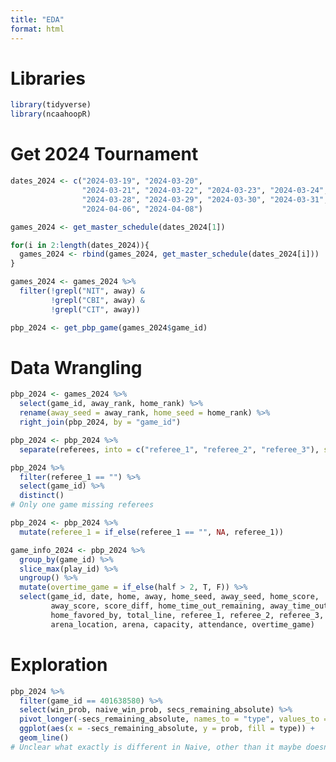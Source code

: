 ```yaml
---
title: "EDA"
format: html
---
```


# Libraries

```r
library(tidyverse)
library(ncaahoopR)
```

# Get 2024 Tournament

```r
dates_2024 <- c("2024-03-19", "2024-03-20",
                "2024-03-21", "2024-03-22", "2024-03-23", "2024-03-24",
                "2024-03-28", "2024-03-29", "2024-03-30", "2024-03-31",
                "2024-04-06", "2024-04-08")

games_2024 <- get_master_schedule(dates_2024[1])

for(i in 2:length(dates_2024)){
  games_2024 <- rbind(games_2024, get_master_schedule(dates_2024[i]))
}

games_2024 <- games_2024 %>% 
  filter(!grepl("NIT", away) &
         !grepl("CBI", away) &
         !grepl("CIT", away))

pbp_2024 <- get_pbp_game(games_2024$game_id)
```

# Data Wrangling

```r
pbp_2024 <- games_2024 %>% 
  select(game_id, away_rank, home_rank) %>% 
  rename(away_seed = away_rank, home_seed = home_rank) %>% 
  right_join(pbp_2024, by = "game_id")

pbp_2024 <- pbp_2024 %>% 
  separate(referees, into = c("referee_1", "referee_2", "referee_3"), sep = "/")

pbp_2024 %>% 
  filter(referee_1 == "") %>% 
  select(game_id) %>% 
  distinct()
# Only one game missing referees

pbp_2024 <- pbp_2024 %>% 
  mutate(referee_1 = if_else(referee_1 == "", NA, referee_1))

game_info_2024 <- pbp_2024 %>% 
  group_by(game_id) %>% 
  slice_max(play_id) %>% 
  ungroup() %>% 
  mutate(overtime_game = if_else(half > 2, T, F)) %>% 
  select(game_id, date, home, away, home_seed, away_seed, home_score,
         away_score, score_diff, home_time_out_remaining, away_time_out_remaining,
         home_favored_by, total_line, referee_1, referee_2, referee_3,
         arena_location, arena, capacity, attendance, overtime_game)
```


# Exploration

```r
pbp_2024 %>% 
  filter(game_id == 401638580) %>% 
  select(win_prob, naive_win_prob, secs_remaining_absolute) %>% 
  pivot_longer(-secs_remaining_absolute, names_to = "type", values_to = "prob") %>% 
  ggplot(aes(x = -secs_remaining_absolute, y = prob, fill = type)) +
  geom_line()
# Unclear what exactly is different in Naive, other than it maybe doesn't have a prior
```


